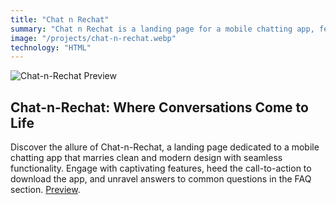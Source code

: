 ```yaml
---
title: "Chat n Rechat"
summary: "Chat n Rechat is a landing page for a mobile chatting app, featuring a clean and modern design with a hero component showcasing the app illustration. The page includes several sections, including a list of key features, a call-to-action for users to download the app, and a frequently asked questions section."
image: "/projects/chat-n-rechat.webp"
technology: "HTML"
---
```


![Chat-n-Rechat Preview](/projects/chat-n-rechat.webp)

## Chat-n-Rechat: Where Conversations Come to Life
Discover the allure of Chat-n-Rechat, a landing page dedicated to a mobile chatting app that marries clean and modern design with seamless functionality. Engage with captivating features, heed the call-to-action to download the app, and unravel answers to common questions in the FAQ section.
[Preview](https://chatnrechat.wiscaksono.com).
